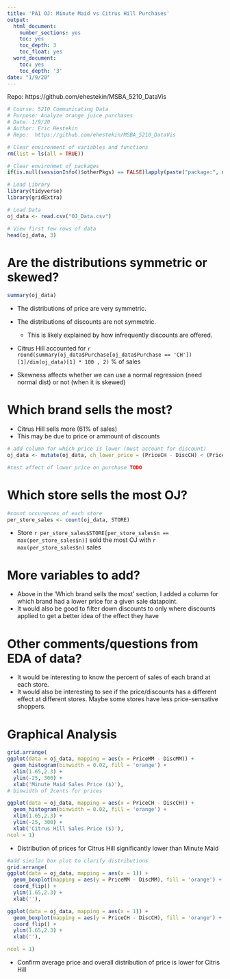 ```yaml
---
title: 'PA1 OJ: Minute Maid vs Citrus Hill Purchases'
output:
  html_document:
    number_sections: yes
    toc: yes
    toc_depth: 3
    toc_float: yes
  word_document:
    toc: yes
    toc_depth: '3'
date: "1/9/20"
---
```


Repo:  https://github.com/ehestekin/MSBA_5210_DataVis

``` r
# Course: 5210 Communicating Data
# Purpose: Analyze orange juice purchases
# Date: 1/9/20
# Author: Eric Hestekin
# Repo:  https://github.com/ehestekin/MSBA_5210_DataVis
```

``` r
# Clear environment of variables and functions
rm(list = ls(all = TRUE)) 

# Clear environmet of packages
if(is.null(sessionInfo()$otherPkgs) == FALSE)lapply(paste("package:", names(sessionInfo()$otherPkgs), sep=""), detach, character.only = TRUE, unload = TRUE)


```

``` r
# Load Library
library(tidyverse)
library(gridExtra)

```

``` r
# Load Data
oj_data <- read.csv("OJ_Data.csv")

# View first few rows of data
head(oj_data, 3)
```

Are the distributions symmetric or skewed?
==========================================

``` r

summary(oj_data)

```

+ The distributions of price are very symmetric.
+ The distributions of discounts are not symmetric.
  + This is likely explained by how infrequently discounts are offered.
+ Citrus Hill accounted for `r round(summary(oj_data$Purchase[oj_data$Purchase == 'CH'])[1]/dim(oj_data)[1] * 100 , 2)  ` % of sales

+ Skewness affects whether we can use a normal regression (need normal dist) or not (when it is skewed)

Which brand sells the most?
===========================

+ Citrus Hill sells more (61% of sales)
+ This may be due to price or ammount of discounts

``` r

# add column for which price is lower (must account for discount)
oj_data <- mutate(oj_data, ch_lower_price = (PriceCH - DiscCH) < (PriceMM - DiscMM))

#test affect of lower price on purchase TODO

```

Which store sells the most OJ?
==============================

``` r

#count occurences of each store
per_store_sales <- count(oj_data, STORE)

```
+ Store `r per_store_sales$STORE[per_store_sales$n == max(per_store_sales$n)]` sold the most OJ with `r max(per_store_sales$n)` sales

More variables to add?
======================

+ Above in the 'Which brand sells the most' section, I added a column for which brand had a lower price for a given sale datapoint.
+ It would also be good to filter down discounts to only where discounts applied to get a better idea of the effect they have

Other comments/questions from EDA of data?
==========================================

+ It would be interesting to know the percent of sales of each brand at each store.
+ It would also be interesting to see if the price/discounts has a different effect at different stores.  Maybe some stores have less price-sensative shoppers.

Graphical Analysis
==================

``` R

grid.arrange(
ggplot(data = oj_data, mapping = aes(x = PriceMM - DiscMM)) +
  geom_histogram(binwidth = 0.02, fill = 'orange') +
  xlim(1.65,2.3) +
  ylim(-25, 300) + 
  xlab('Minute Maid Sales Price ($)'),
# binwidth of 2cents for prices

ggplot(data = oj_data, mapping = aes(x = PriceCH - DiscCH)) + 
  geom_histogram(binwidth = 0.02, fill = 'orange') +
  xlim(1.65,2.3) +
  ylim(-25, 300) +
  xlab('Citrus Hill Sales Price ($)'),
ncol = 1)

```

+ Distribution of prices for Citrus Hill significantly lower than Minute Maid

``` R

#add similar box plot to clarify distributions
grid.arrange(
ggplot(data = oj_data, mapping = aes(x = 1)) +
  geom_boxplot(mapping = aes(y = PriceMM - DiscMM), fill = 'orange') +
  coord_flip() + 
  ylim(1.65,2.3) +
  xlab(''),

ggplot(data = oj_data, mapping = aes(x = 1)) +
  geom_boxplot(mapping = aes(y = PriceCH - DiscCH), fill = 'orange') + 
  coord_flip() + 
  ylim(1.65,2.3) +
  xlab(''),

ncol = 1)
```

+ Confirm average price and overall distribution of price is lower for Citris Hill